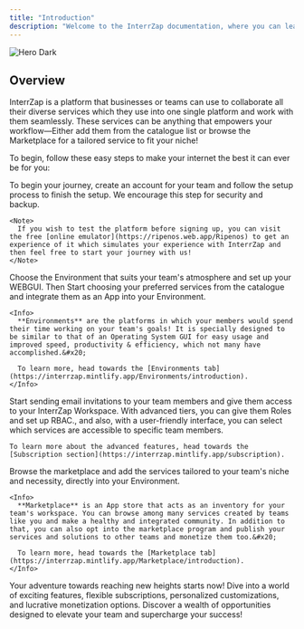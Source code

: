 ```yaml
---
title: "Introduction"
description: "Welcome to the InterrZap documentation, where you can learn everything about the Beyonder of the Internet. To get started, scroll down to learn step-by-step or use the navigation to learn what you require."
---
```


<img alt="Hero Dark" classname="hidden dark:block" src="/images/hero-dark.png" />

## Overview

InterrZap is a platform that businesses or teams can use to collaborate all their diverse services which they use into one single platform and work with them seamlessly. These services can be anything that empowers your workflow—Either add them from the catalogue list or browse the Marketplace for a tailored service to fit your niche!

To begin, follow these easy steps to make your internet the best it can ever be for you:

<Steps>
  <Step title="Create an InterrZap account">
    To begin your journey, create an account for your team and follow the setup process to finish the setup. We encourage this step for security and backup.

    <Note>
      If you wish to test the platform before signing up, you can visit the free [online emulator](https://ripenos.web.app/Ripenos) to get an experience of it which simulates your experience with InterrZap and then feel free to start your journey with us!
    </Note>
  </Step>

  <Step title="Choose your Environment and integrate your prefered services">
    Choose the Environment that suits your team's atmosphere and set up your WEBGUI. Then Start choosing your preferred services from the catalogue and integrate them as an App into your Environment.

    <Info>
      **Environments** are the platforms in which your members would spend their time working on your team's goals! It is specially designed to be similar to that of an Operating System GUI for easy usage and improved speed, productivity & efficiency, which not many have accomplished.&#x20;

      To learn more, head towards the [Environments tab](https://interrzap.mintlify.app/Environments/introduction).
    </Info>
  </Step>

  <Step title="Invite your team members">
    Start sending email invitations to your team members and give them access to your InterrZap Workspace. With advanced tiers, you can give them Roles and set up RBAC., and also, with a user-friendly interface, you can select which services are accessible to specific team members.

    To learn more about the advanced features, head towards the [Subscription section](https://interrzap.mintlify.app/subscription).
  </Step>

  <Step title="Browse the Marketplace">
    Browse the marketplace and add the services tailored to your team's niche and necessity, directly into your Environment.

    <Info>
      **Marketplace** is an App store that acts as an inventory for your team's workspace. You can browse among many services created by teams like you and make a healthy and integrated community. In addition to that, you can also opt into the marketplace program and publish your services and solutions to other teams and monetize them too.&#x20;

      To learn more, head towards the [Marketplace tab](https://interrzap.mintlify.app/Marketplace/introduction).
    </Info>
  </Step>

  <Step title="Join the cruise of the Beyonder of the Internet ✨">
    Your adventure towards reaching new heights starts now! Dive into a world of exciting features, flexible subscriptions, personalized customizations, and lucrative monetization options. Discover a wealth of opportunities designed to elevate your team and supercharge your success!
  </Step>
</Steps>